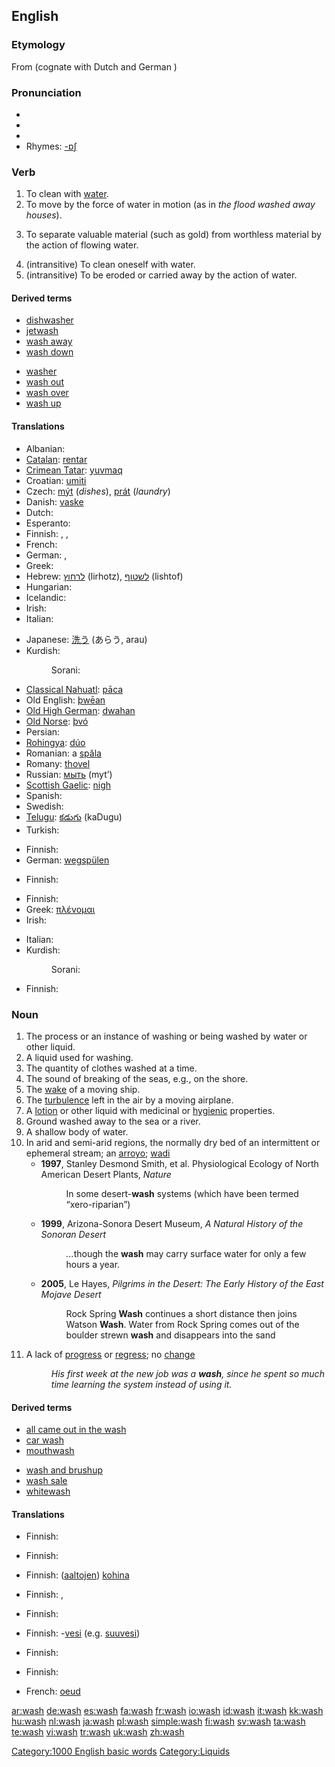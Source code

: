 {{wikipedia|dab=Wash}}
==English==

===Etymology===
From {{OE.}} {{term|wæscan||lang=ang}} (cognate with Dutch {{term|wassen||lang=nl}} and German {{term|waschen||lang=de}})

===Pronunciation===
* {{IPA|/wɑʃ/ (''US'') ''or'' /wɒʃ/ (''UK'')}}
* {{SAMPA|/wAS/ (''US'') ''or'' /wQS>/ (''UK'')}}
* {{audio|en-us-wash.ogg|Audio (US)}}
* Rhymes: [[Rhymes:English:-ɒʃ|-ɒʃ]]

===Verb===
{{en-verb|wash|es}}

# To clean with [[water]].
# To move by the force of water in motion (as in ''the flood washed away houses'').
# {{mining}} To separate valuable material (such as gold) from worthless material by the action of flowing water.
# (intransitive) To clean oneself with water.
# (intransitive) To be eroded or carried away by the action of  water.

====Derived terms====
{{rel-top|terms derived from wash (verb)}}
* [[dishwasher]]
* [[jetwash]]
* [[wash away]]
* [[wash down]]
{{rel-mid}}
* [[washer]]
* [[wash out]]
* [[wash over]]
* [[wash up]]
{{rel-bottom}}

====Translations====
{{trans-top|to clean with water}}
* Albanian: {{t-|sq|lan|xs=Albanian}}
* [[Catalan]]: [[rentar]]
* [[Crimean Tatar]]: [[yuvmaq]]
* Croatian: [[umiti]]
* Czech: [[mýt]] (''dishes''), [[prát]] (''laundry'')
* Danish: [[vaske]]
* Dutch: {{t+|nl|wassen}}
* Esperanto: {{t-|eo|lavi|xs=Esperanto}}
* Finnish: {{t+|fi|pestä}}, {{t+|fi|tiskata}}, {{t-|fi|pyykätä}}
* French: {{t+|fr|laver}}
* German: {{t+|de|waschen}}, {{t+|de|spülen}}
* Greek: {{t+|el|πλένω|sc=Grek}}
* Hebrew: [[לרחוץ]] (lirhotz), [[לשטוף]] (lishtof)
* Hungarian: {{t+|hu|mos}}
* Icelandic: {{t+|is|þvo}}
* Irish: {{t-|ga|nigh|xs=Irish}}
* Italian: {{t+|it|lavare}}
{{trans-mid}}
* Japanese: [[洗う]] (あらう, arau)
* Kurdish:
*: Sorani: {{t|ku|شوشتن|tr=shoshtin|sc=KUchar}}
* [[Classical Nahuatl]]: [[paca|pāca]]
* Old English: [[þwēan]]
* [[Old High German]]: [[dwahan]]
* [[Old Norse]]: [[þvó]]
* Persian: {{t-|fa|شستن|tr=shostan|sc=fa-Arab|xs=Persian}}
* [[Rohingya]]: [[dúo]]
* Romanian: a [[spăla]]
* Romany: [[thovel]]
* Russian: [[мыть]] (myt’)
* [[Scottish Gaelic]]: [[nigh#Irish|nigh]]
* Spanish: {{t+|es|lavar}}
* Swedish: {{t+|sv|tvätta}}
* [[Telugu]]: [[కడుగు]] (kaDugu)
* Turkish: {{t+|tr|yıkamak}}
{{trans-bottom}}

{{trans-top|to move by the force of water in motion}}
* Finnish: {{t-|fi|huuhtoa}}
* German: [[wegspülen]]
{{trans-bottom}}

{{trans-top|to separate valuable material}}
* Finnish: {{t-|fi|huuhtoa}}
{{trans-mid}}
{{trans-bottom}}

{{trans-top|to clean oneself}}
* Finnish: {{t+|fi|peseytyä}}
* Greek: [[πλένομαι]]
* Irish: {{t-|ga|nigh|xs=Irish}}
{{trans-mid}}
* Italian: {{t+|it|lavarsi}}
* Kurdish:
*: Sorani: {{t|ku|خۆ شوشتن|tr=kho shoshtin|sc=KUchar}}
{{trans-bottom}}

{{trans-top|to be eroded}}
* Finnish: {{t-|fi|huuhtoutua}}
{{trans-bottom}}

===Noun===
{{en-noun|washes}}

# The process or an instance of washing or being washed by water or other liquid.
# A liquid used for washing.
# The quantity of clothes washed at a time.
# The sound of breaking of the seas, e.g., on the shore.
# The [[wake]] of a moving ship.
# The [[turbulence]] left in the air by a moving airplane.
# A [[lotion]] or other liquid with medicinal or [[hygienic]] properties.
# Ground washed away to the sea or a river.
# A shallow body of water.
# In arid and semi-arid regions, the normally dry bed of an intermittent or ephemeral stream;  an [[arroyo]]; [[wadi]]
#* '''1997''', Stanley Desmond Smith, et al. Physiological Ecology of North American Desert Plants, ''Nature''
#*: In some desert-'''wash''' systems (which have been termed “xero-riparian”)
#* '''1999''', Arizona-Sonora Desert Museum, ''A Natural History of the Sonoran Desert''
#*: ''...''though the '''wash''' may carry surface water for only a few hours a year.
#* '''2005''', Le Hayes, ''Pilgrims in the Desert: The Early History of the East Mojave Desert''
#*: Rock Spring '''Wash''' continues a short distance then joins Watson '''Wash'''. Water from Rock Spring comes out of the boulder strewn '''wash''' and disappears into the sand
# A lack of [[progress]] or [[regress]]; no [[change]]
#: ''His first week at the new job was a '''wash''', since he spent so much time learning the system  instead of using it.''

====Derived terms====
{{rel-top|terms derived from wash (noun)}}
* [[all came out in the wash]]
* [[car wash]]
* [[mouthwash]]
{{rel-mid}}
* [[wash and brushup]]
* [[wash sale]]
* [[whitewash]]
{{rel-bottom}}

====Translations====
{{trans-top|process or an instance of washing or being washed by water}}
* Finnish: {{t-|fi|pesu}}
{{trans-bottom}}

{{trans-top|clothes washed at a time}}
* Finnish: {{t-|fi|pyykki}}
{{trans-bottom}}

{{trans-top|sound of breaking seas}}
* Finnish: ([[aalto|aaltojen]]) [[kohina]]
{{trans-bottom}}

{{trans-top|wake of a ship}}
* Finnish: {{t-|fi|vanavesi}}, {{t-|fi|peräaalto}}
{{trans-bottom}}

{{trans-top|turbulence left by airplane}}
* Finnish: {{t-|fi|jättöpyörre}}
{{trans-bottom}}

{{trans-top|lotion}}
* Finnish: -[[vesi]] (e.g. [[suuvesi]])
{{trans-bottom}}

{{trans-top|ground washed away to the sea or a river}}
* Finnish: {{t-|fi|huuhtouma}}
{{trans-bottom}}

{{trans-top|shallow body of water}}
* Finnish: {{t-|fi|matalikko}}
{{trans-bottom}}

{{trans-top|the normally dry bed of an intermittent or ephemeral stream - a ''wadi''}}
* French: [[oeud]]
{{trans-bottom}}

{{trans-top|lack of progress}}
{{trans-bottom}}

[[Category:1000 English basic words]]
[[Category:Liquids]]

[[ar:wash]]
[[de:wash]]
[[es:wash]]
[[fa:wash]]
[[fr:wash]]
[[io:wash]]
[[id:wash]]
[[it:wash]]
[[kk:wash]]
[[hu:wash]]
[[nl:wash]]
[[ja:wash]]
[[pl:wash]]
[[simple:wash]]
[[fi:wash]]
[[sv:wash]]
[[ta:wash]]
[[te:wash]]
[[vi:wash]]
[[tr:wash]]
[[uk:wash]]
[[zh:wash]]